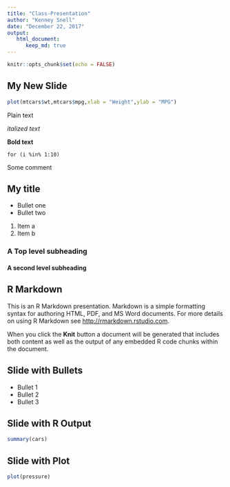 ---
title: "Class-Presentation"
author: "Kenney Snell"
date: "December 22, 2017"
output: 
   html_document:
      keep_md: true
---


```{r setup, include=FALSE}
knitr::opts_chunk$set(echo = FALSE)
```
## My New Slide

```{r,comment="",echo=FALSE,fig.align='center',fig.cap="My Awesome Figure"}

plot(mtcars$wt,mtcars$mpg,xlab = "Weight",ylab = "MPG")
```
Plain text

*italized text*

**Bold text**

`for (i %in% 1:10)`


Some comment

## My title

- Bullet one
- Bullet two

1. Item a
2. Item b

### A Top level subheading

#### A second level subheading


## R Markdown

This is an R Markdown presentation. Markdown is a simple formatting syntax for authoring HTML, PDF, and MS Word documents. For more details on using R Markdown see <http://rmarkdown.rstudio.com>.

When you click the **Knit** button a document will be generated that includes both content as well as the output of any embedded R code chunks within the document.

## Slide with Bullets

- Bullet 1
- Bullet 2
- Bullet 3

## Slide with R Output

```{r cars, echo = TRUE}
summary(cars)
```

## Slide with Plot

```{r pressure}
plot(pressure)
```

